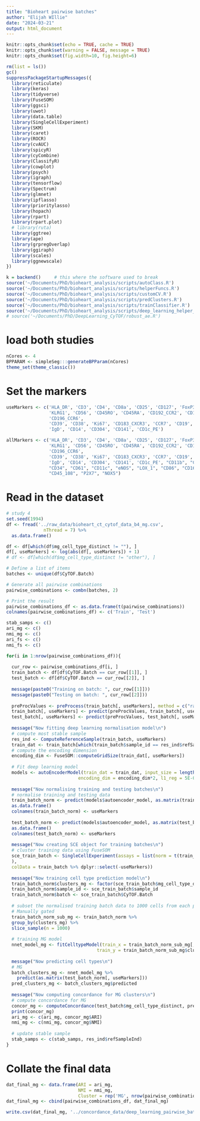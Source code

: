 ```yaml
---
title: "Bioheart pairwise batches"
author: "Elijah WIllie"
date: "2024-03-21"
output: html_document
---
```


```r
knitr::opts_chunk$set(echo = TRUE, cache = TRUE)
knitr::opts_chunk$set(warning = FALSE, message = TRUE) 
knitr::opts_chunk$set(fig.width=10, fig.height=6) 
```

```r
rm(list = ls())
gc()
suppressPackageStartupMessages({
  library(reticulate)
  library(keras)
  library(tidyverse)
  library(FuseSOM)
  library(ggsci)
  library(uwot)
  library(data.table)
  library(SingleCellExperiment)
  library(SKM)
  library(caret)
  library(ROCR)
  library(cvAUC)
  library(spicyR)
  library(cyCombine)
  library(ClassifyR)
  library(cowplot)
  library(psych)
  library(igraph)
  library(tensorflow)
  library(Spectrum)
  library(glmnet)
  library(ipflasso)
  library(prioritylasso)
  library(hopach)
  library(rpart)
  library(rpart.plot)
  # library(ruta)
  library(ggtree)
  library(ape)
  library(grpregOverlap)
  library(ggiraph)
  library(scales)
  library(ggnewscale)
})

k = backend()     # this where the software used to break
source('~/Documents/PhD/bioheart_analysis/scripts/autoClass.R')
source('~/Documents/PhD/bioheart_analysis/scripts/helperFuncs.R')
source('~/Documents/PhD/bioheart_analysis/scripts/customCV.R')
source('~/Documents/PhD/bioheart_analysis/scripts/predClusters.R')
source('~/Documents/PhD/bioheart_analysis/scripts/trainClassifier.R')
source('~/Documents/PhD/bioheart_analysis/scripts/deep_learning_helper_funcs.R')
# source('~/Documents/PhD/DeepLearning_CyTOF/robust_ae.R')
```

# load both studies
```r
nCores <- 4
BPPARAM <- simpleSeg:::generateBPParam(nCores)
theme_set(theme_classic())
```

# Set the markers
```r
useMarkers <- c('HLA_DR', 'CD3', 'CD4', 'CD8a', 'CD25', 'CD127', 'FoxP3', 'CD27',
                'KLRG1', 'CD56', 'CD45RO', 'CD45RA', 'CD192_CCR2', 'CD194_CCR4',
                'CD196_CCR6',
                'CD39', 'CD38', 'Ki67', 'CD183_CXCR3', 'CCR7', 'CD19', 'CD20',
                'IgD', 'CD14', 'CD304', 'CD141', 'CD1c_PE')

allMarkers <- c('HLA_DR', 'CD3', 'CD4', 'CD8a', 'CD25', 'CD127', 'FoxP3', 'CD27',
                'KLRG1', 'CD56', 'CD45RO', 'CD45RA', 'CD192_CCR2', 'CD194_CCR4',
                'CD196_CCR6',
                'CD39', 'CD38', 'Ki67', 'CD183_CXCR3', 'CCR7', 'CD19', 'CD20',
                'IgD', 'CD14', 'CD304', 'CD141', 'CD1c_PE', "CD11b", "CD253_TRAIL",
                "CD34", "CD61", "CD11c", "eNOS", "LOX_1", "CD86", "CD16", "CD45_106",
                "CD45_108", "P2X7", "NOX5")
```

# Read in the dataset
```r
# study 4
set.seed(1994)
df <- fread('../raw_data/bioheart_ct_cytof_data_b4_mg.csv',
              nThread = 7) %>%
  as.data.frame() 

df <- df[which(df$mg_cell_type_distinct != ""), ]
df[, useMarkers] <- log(abs(df[, useMarkers]) + 1)
# df <- df[which(df$mg_cell_type_distinct != "other"), ]
```

```r
# Define a list of items
batches <- unique(df$CyTOF.Batch)

# Generate all pairwise combinations
pairwise_combinations <- combn(batches, 2)

# Print the result
pairwise_combinations_df <- as.data.frame(t(pairwise_combinations))
colnames(pairwise_combinations_df) <- c('Train', 'Test')
```

```r
stab_samps <- c()
ari_mg <- c()
nmi_mg <- c()
ari_fs <- c()
nmi_fs <- c()

for(i in 1:nrow(pairwise_combinations_df)){
  
  cur_row <- pairwise_combinations_df[i, ]
  train_batch <- df[df$CyTOF.Batch == cur_row[[1]], ]
  test_batch <- df[df$CyTOF.Batch == cur_row[[2]], ]
  
  message(paste0("Training on batch: ", cur_row[[1]]))
  message(paste0("Testing on batch: ", cur_row[[2]]))
  
  preProcValues <- preProcess(train_batch[, useMarkers], method = c("range"))
  train_batch[, useMarkers] <- predict(preProcValues, train_batch[, useMarkers])
  test_batch[, useMarkers] <- predict(preProcValues, test_batch[, useMarkers])
  
  message("Now fitting deep learning normalisation model\n")
  # compute most stable sample
  res_ind <- ComputeReferenceSample(train_batch, useMarkers)
  train_dat <- train_batch[which(train_batch$sample_id == res_ind$refSampleInd), useMarkers]
  # compute the encoding dimension
  encoding_dim <- FuseSOM::computeGridSize(train_dat[, useMarkers])
  
  # Fit deep learning model
  models <- autoEncoderModel(train_dat = train_dat, input_size = length(useMarkers),
                           encoding_dim = encoding_dim*2, l1_reg = 5E-04)
  
  message("Now normalising training and testing batches\n")
  # normalise training and testing data
  train_batch_norm <- predict(models$autoencoder_model, as.matrix(train_batch[, useMarkers])) %>%
  as.data.frame()
  colnames(train_batch_norm) <- useMarkers
  
  test_batch_norm <- predict(models$autoencoder_model, as.matrix(test_batch[, useMarkers])) %>%
  as.data.frame()
  colnames(test_batch_norm) <- useMarkers
  
  message("Now creating SCE object for training batches\n")
  # cluster training data using FuseSOM
  sce_train_batch <- SingleCellExperiment(assays = list(norm = t(train_batch_norm[, useMarkers])
  ),
  colData = train_batch %>% dplyr::select(-useMarkers))
  
  message("Now training cell type prediction model\n")
  train_batch_norm$clusters_mg <- factor(sce_train_batch$mg_cell_type_distinct)
  train_batch_norm$sample_id <- sce_train_batch$sample_id
  train_batch_norm$batch <- sce_train_batch$CyTOF.Batch
  
  # subset the normalised training batch data to 1000 cells from each population
  # Manually gated
  train_batch_norm_sub_mg <- train_batch_norm %>%
  group_by(clusters_mg) %>%
  slice_sample(n = 1000)
  
  # training MG model
  nnet_model_mg <- fitCelltypeModel(train_x = train_batch_norm_sub_mg[, useMarkers],
                                  train_y = train_batch_norm_sub_mg$clusters_mg)
  
  message("Now predicting cell types\n")
  # MG
  batch_clusters_mg <- nnet_model_mg %>%
    predict(as.matrix(test_batch_norm[, useMarkers]))
  pred_clusters_mg <- batch_clusters_mg$predicted
  
  message("Now computing concordance for MG clusters\n")
  # compute concordance for MG
  concor_mg <- computeConcordance(test_batch$mg_cell_type_distinct, pred_clusters_mg)
  print(concor_mg)
  ari_mg <- c(ari_mg, concor_mg$ARI)
  nmi_mg <- c(nmi_mg, concor_mg$NMI)
  
  # update stable sample
  stab_samps <- c(stab_samps, res_ind$refSampleInd)
}
```


# Collate the final data
```r
dat_final_mg <- data.frame(ARI = ari_mg, 
                           NMI = nmi_mg, 
                           Cluster = rep('MG', nrow(pairwise_combinations_df)))
dat_final_mg <- cbind(pairwise_combinations_df, dat_final_mg)

write.csv(dat_final_mg, '../concordance_data/deep_learning_pairwise_batches.csv', row.names = F)
```